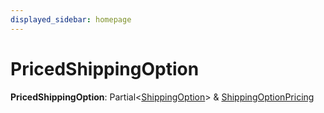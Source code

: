 ```yaml
---
displayed_sidebar: homepage
---
```



# PricedShippingOption

 **PricedShippingOption**: Partial&#60;[ShippingOption](../../entities/classes/entities.ShippingOption.mdx)&#62; & [ShippingOptionPricing](medusa.ShippingOptionPricing.mdx)
